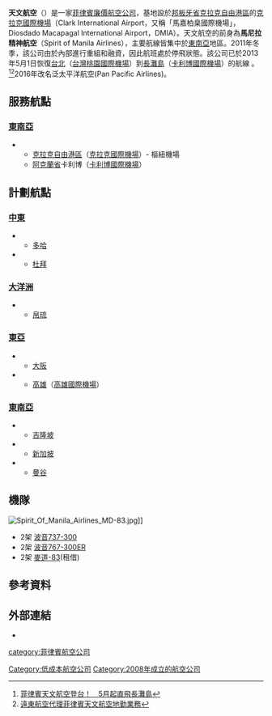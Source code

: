 {{Infobox Airline 
|airline= 天文航空 <br> Astro Air International
|logo= 
|logo_size =
|fleet_size=4
|destinations=5
|IATA=8A
|ICAO=AAV
|callsign=Astro Phil
|founded=2008年
|headquarters= {{PHI}} [[馬尼拉都會區|馬尼拉都會區]] [[帕謝市|帕謝市]]
|key_people= Basilio Reyes（[[董事會主席|董事會主席]]）<br> Juan C. Paraiso III（[[總裁|總裁]]兼[[首席执行官|首席执行官]]）
|hubs= {{PHI}} [[克拉克國際機場|克拉克國際機場]]
|frequent_flyer=
|lounge=
|alliance=
|website= https://www.facebook.com/AstroAir
}}
'''天文航空'''（{{lang-en|'''Astro Air International Inc.'''}}）是一家[[菲律賓|菲律賓]][[廉價航空公司|廉價航空公司]]，基地設於[[邦板牙省|邦板牙省]][[克拉克自由港區|克拉克自由港區]]的[[克拉克國際機場|克拉克國際機場]]（Clark International Airport，又稱「馬嘉柏臬國際機場」，Diosdado Macapagal International Airport，DMIA）。天文航空的前身為'''馬尼拉精神航空'''（Spirit of Manila Airlines），主要航線皆集中於[[東南亞|東南亞]]地區。2011年冬季，該公司由於內部進行重組和融資，因此航班處於停飛狀態。該公司已於2013年5月1日恢復[[台北|台北]]（[[台灣桃園國際機場|台灣桃園國際機場]]）到[[長灘島|長灘島]]（[[卡利博國際機場|卡利博國際機場]]）的航線 。<ref>[http://www.nownews.com/2013/04/30/10848-2933069.htm 菲律賓天文航空登台！　5月起直飛長灘島]</ref><ref>[http://www.fat.com.tw/Press/newsshow.aspx?id=456 遠東航空代理菲律賓天文航空地勤業務]{{dead link|date=2017年12月 |bot=InternetArchiveBot |fix-attempted=yes }}</ref>2016年改名泛太平洋航空(Pan Pacific Airlines)。

==服務航點==
===[[東南亞|東南亞]]===
*{{PHI}}
**[[克拉克自由港區|克拉克自由港區]]（[[迪奧斯達多·馬卡帕加爾國際機場|克拉克國際機場]]）- 樞紐機場
**[[阿克蘭省|阿克蘭省]]卡利博（[[卡利博國際機場|卡利博國際機場]]）
==計劃航點==
===[[中東|中東]]===
*{{QAT}}
**[[多哈|多哈]]
*{{UAE}}
**[[杜拜|杜拜]]

===[[大洋洲|大洋洲]]===
*{{PLW}}
**[[帛琉|帛琉]]

===[[東亞|東亞]]===
*{{JPN}}
**[[大阪市|大阪]]
*{{ROC}}
**[[高雄|高雄]]（[[高雄國際機場|高雄國際機場]]）

===[[東南亞|東南亞]]===
*{{MAL}} 
**[[吉隆坡|吉隆坡]]
*{{SIN}}
**[[新加坡|新加坡]]
*{{THA}}
**[[曼谷|曼谷]]

==機隊==
[[File:Spirit_Of_Manila_Airlines_MD-83.jpg|thumb]]]]
*2架 [[波音737|波音737-300]]
*2架 [[波音767|波音767-300ER]]
*2架 [[麥道-80|麥道-83]](租借)

==參考資料==
{{reflist}}

==外部連結==
* {{Facebook|AstroAir|天文航空}}

{{Airlines of the Philippines}}

[[category:菲律賓航空公司|category:菲律賓航空公司]]
[[Category:低成本航空公司|Category:低成本航空公司]]
[[Category:2008年成立的航空公司|Category:2008年成立的航空公司]]